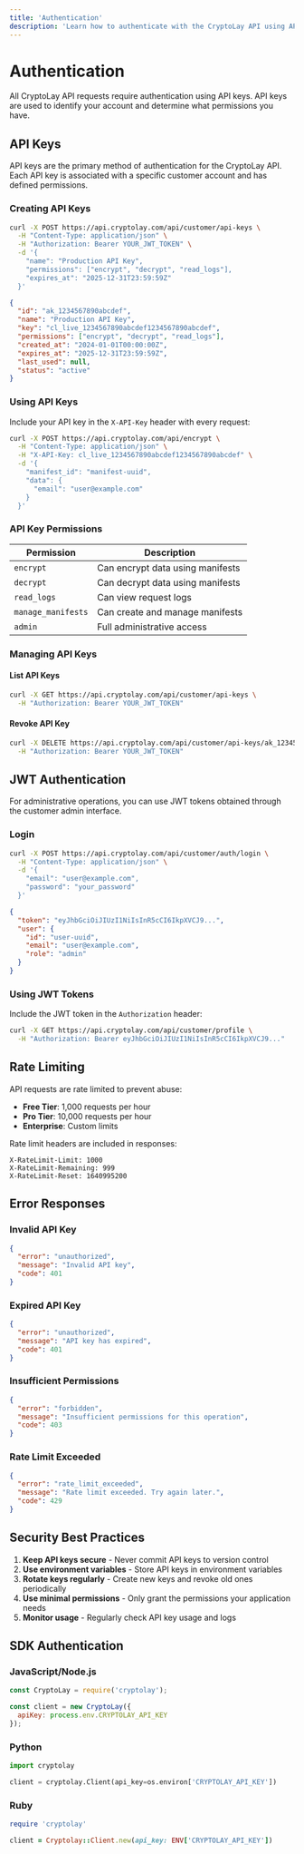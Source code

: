 ```yaml
---
title: 'Authentication'
description: 'Learn how to authenticate with the CryptoLay API using API keys'
---
```


# Authentication

All CryptoLay API requests require authentication using API keys. API keys are used to identify your account and determine what permissions you have.

## API Keys

API keys are the primary method of authentication for the CryptoLay API. Each API key is associated with a specific customer account and has defined permissions.

### Creating API Keys

<RequestExample>

```bash
curl -X POST https://api.cryptolay.com/api/customer/api-keys \
  -H "Content-Type: application/json" \
  -H "Authorization: Bearer YOUR_JWT_TOKEN" \
  -d '{
    "name": "Production API Key",
    "permissions": ["encrypt", "decrypt", "read_logs"],
    "expires_at": "2025-12-31T23:59:59Z"
  }'
```

</RequestExample>

<ResponseExample>

```json
{
  "id": "ak_1234567890abcdef",
  "name": "Production API Key",
  "key": "cl_live_1234567890abcdef1234567890abcdef",
  "permissions": ["encrypt", "decrypt", "read_logs"],
  "created_at": "2024-01-01T00:00:00Z",
  "expires_at": "2025-12-31T23:59:59Z",
  "last_used": null,
  "status": "active"
}
```

</ResponseExample>

### Using API Keys

Include your API key in the `X-API-Key` header with every request:

```bash
curl -X POST https://api.cryptolay.com/api/encrypt \
  -H "Content-Type: application/json" \
  -H "X-API-Key: cl_live_1234567890abcdef1234567890abcdef" \
  -d '{
    "manifest_id": "manifest-uuid",
    "data": {
      "email": "user@example.com"
    }
  }'
```

### API Key Permissions

| Permission | Description |
|------------|-------------|
| `encrypt` | Can encrypt data using manifests |
| `decrypt` | Can decrypt data using manifests |
| `read_logs` | Can view request logs |
| `manage_manifests` | Can create and manage manifests |
| `admin` | Full administrative access |

### Managing API Keys

#### List API Keys

<RequestExample>

```bash
curl -X GET https://api.cryptolay.com/api/customer/api-keys \
  -H "Authorization: Bearer YOUR_JWT_TOKEN"
```

</RequestExample>

#### Revoke API Key

<RequestExample>

```bash
curl -X DELETE https://api.cryptolay.com/api/customer/api-keys/ak_1234567890abcdef \
  -H "Authorization: Bearer YOUR_JWT_TOKEN"
```

</RequestExample>

## JWT Authentication

For administrative operations, you can use JWT tokens obtained through the customer admin interface.

### Login

<RequestExample>

```bash
curl -X POST https://api.cryptolay.com/api/customer/auth/login \
  -H "Content-Type: application/json" \
  -d '{
    "email": "user@example.com",
    "password": "your_password"
  }'
```

</RequestExample>

<ResponseExample>

```json
{
  "token": "eyJhbGciOiJIUzI1NiIsInR5cCI6IkpXVCJ9...",
  "user": {
    "id": "user-uuid",
    "email": "user@example.com",
    "role": "admin"
  }
}
```

</ResponseExample>

### Using JWT Tokens

Include the JWT token in the `Authorization` header:

```bash
curl -X GET https://api.cryptolay.com/api/customer/profile \
  -H "Authorization: Bearer eyJhbGciOiJIUzI1NiIsInR5cCI6IkpXVCJ9..."
```

## Rate Limiting

API requests are rate limited to prevent abuse:

- **Free Tier**: 1,000 requests per hour
- **Pro Tier**: 10,000 requests per hour
- **Enterprise**: Custom limits

Rate limit headers are included in responses:

```
X-RateLimit-Limit: 1000
X-RateLimit-Remaining: 999
X-RateLimit-Reset: 1640995200
```

## Error Responses

### Invalid API Key

```json
{
  "error": "unauthorized",
  "message": "Invalid API key",
  "code": 401
}
```

### Expired API Key

```json
{
  "error": "unauthorized",
  "message": "API key has expired",
  "code": 401
}
```

### Insufficient Permissions

```json
{
  "error": "forbidden",
  "message": "Insufficient permissions for this operation",
  "code": 403
}
```

### Rate Limit Exceeded

```json
{
  "error": "rate_limit_exceeded",
  "message": "Rate limit exceeded. Try again later.",
  "code": 429
}
```

## Security Best Practices

1. **Keep API keys secure** - Never commit API keys to version control
2. **Use environment variables** - Store API keys in environment variables
3. **Rotate keys regularly** - Create new keys and revoke old ones periodically
4. **Use minimal permissions** - Only grant the permissions your application needs
5. **Monitor usage** - Regularly check API key usage and logs

## SDK Authentication

### JavaScript/Node.js

```javascript
const CryptoLay = require('cryptolay');

const client = new CryptoLay({
  apiKey: process.env.CRYPTOLAY_API_KEY
});
```

### Python

```python
import cryptolay

client = cryptolay.Client(api_key=os.environ['CRYPTOLAY_API_KEY'])
```

### Ruby

```ruby
require 'cryptolay'

client = Cryptolay::Client.new(api_key: ENV['CRYPTOLAY_API_KEY'])
``` 